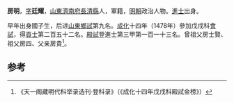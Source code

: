 '''房明'''，[[表字|字]]'''廷耀'''，[[山東|山東]][[濟南府|濟南府]][[長清縣|長清縣]]人，軍籍，[[明朝|明朝]]政治人物。[[進士|進士]]出身。

早年出身國子生，后进[[山東|山東]][[鄉試|鄉試]]第九名。[[成化|成化]]十四年（1478年）參加戊戌科[[會試|會試]]，得[[貢士|貢士]]第二百五十二名。[[殿試|殿試]]登進士第三甲第一百一十三名。曾祖父房士賢、祖父房四、父亲房貴<ref>《天一阁藏明代科举录选刊·登科录》（《成化十四年戊戌科殿試金榜》）</ref>。

==参考==
{{reflist}}
{{明朝人物小作品}}
{{成化十四年戊戌科殿試金榜}}